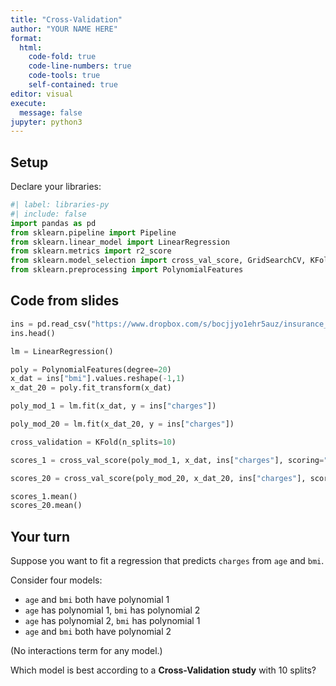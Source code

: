 ```yaml
---
title: "Cross-Validation"
author: "YOUR NAME HERE"
format: 
  html:
    code-fold: true
    code-line-numbers: true
    code-tools: true
    self-contained: true
editor: visual
execute:
  message: false
jupyter: python3
---
```


## Setup

Declare your libraries:

```python
#| label: libraries-py
#| include: false
import pandas as pd
from sklearn.pipeline import Pipeline
from sklearn.linear_model import LinearRegression
from sklearn.metrics import r2_score
from sklearn.model_selection import cross_val_score, GridSearchCV, KFold
from sklearn.preprocessing import PolynomialFeatures
```

## Code from slides

```python
ins = pd.read_csv("https://www.dropbox.com/s/bocjjyo1ehr5auz/insurance_costs_1.csv?dl=1")
ins.head()
```

```python
lm = LinearRegression()

poly = PolynomialFeatures(degree=20)
x_dat = ins["bmi"].values.reshape(-1,1)
x_dat_20 = poly.fit_transform(x_dat)

poly_mod_1 = lm.fit(x_dat, y = ins["charges"])

poly_mod_20 = lm.fit(x_dat_20, y = ins["charges"])
```

```python
cross_validation = KFold(n_splits=10)

scores_1 = cross_val_score(poly_mod_1, x_dat, ins["charges"], scoring="neg_mean_squared_error", cv=cross_validation)

scores_20 = cross_val_score(poly_mod_20, x_dat_20, ins["charges"], scoring="neg_mean_squared_error", cv=cross_validation)

scores_1.mean()
scores_20.mean()
```

## Your turn

Suppose you want to fit a regression that predicts `charges` from `age` and `bmi`.

Consider four models:

-   `age` and `bmi` both have polynomial 1
-   `age` has polynomial 1, `bmi` has polynomial 2
-   `age` has polynomial 2, `bmi` has polynomial 1
-   `age` and `bmi` both have polynomial 2

(No interactions term for any model.)

Which model is best according to a **Cross-Validation study** with 10 splits?
